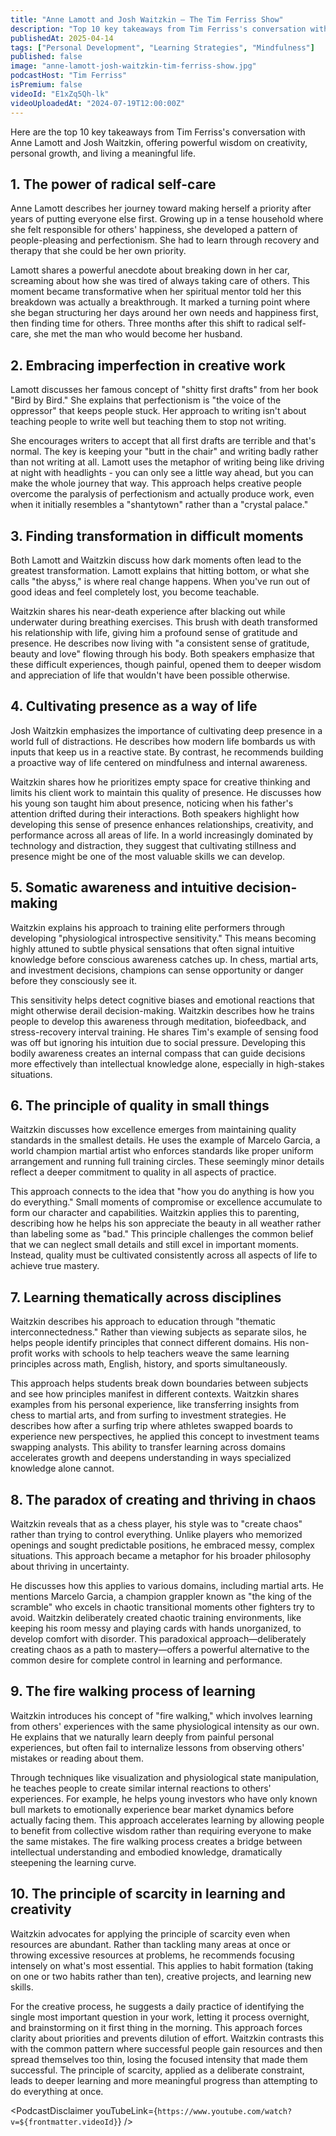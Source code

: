 ```yaml
---
title: "Anne Lamott and Josh Waitzkin — The Tim Ferriss Show"
description: "Top 10 key takeaways from Tim Ferriss's conversation with Anne Lamott and Josh Waitzkin, offering powerful wisdom on creativity, personal growth, and living a meaningful life."
publishedAt: 2025-04-14
tags: ["Personal Development", "Learning Strategies", "Mindfulness"]
published: false
image: "anne-lamott-josh-waitzkin-tim-ferriss-show.jpg"
podcastHost: "Tim Ferriss"
isPremium: false
videoId: "E1xZq5Qh-lk"
videoUploadedAt: "2024-07-19T12:00:00Z"
---
```



<PodcastSummaryPageLayout frontmatter={frontmatter}>

Here are the top 10 key takeaways from Tim Ferriss's conversation with Anne Lamott and Josh Waitzkin, offering powerful wisdom on creativity, personal growth, and living a meaningful life.

## 1. The power of radical self-care

Anne Lamott describes her journey toward making herself a priority after years of putting everyone else first. Growing up in a tense household where she felt responsible for others' happiness, she developed a pattern of people-pleasing and perfectionism. She had to learn through recovery and therapy that she could be her own priority.

Lamott shares a powerful anecdote about breaking down in her car, screaming about how she was tired of always taking care of others. This moment became transformative when her spiritual mentor told her this breakdown was actually a breakthrough. It marked a turning point where she began structuring her days around her own needs and happiness first, then finding time for others. Three months after this shift to radical self-care, she met the man who would become her husband.

## 2. Embracing imperfection in creative work

Lamott discusses her famous concept of "shitty first drafts" from her book "Bird by Bird." She explains that perfectionism is "the voice of the oppressor" that keeps people stuck. Her approach to writing isn't about teaching people to write well but teaching them to stop not writing.

She encourages writers to accept that all first drafts are terrible and that's normal. The key is keeping your "butt in the chair" and writing badly rather than not writing at all. Lamott uses the metaphor of writing being like driving at night with headlights - you can only see a little way ahead, but you can make the whole journey that way. This approach helps creative people overcome the paralysis of perfectionism and actually produce work, even when it initially resembles a "shantytown" rather than a "crystal palace."

## 3. Finding transformation in difficult moments

Both Lamott and Waitzkin discuss how dark moments often lead to the greatest transformation. Lamott explains that hitting bottom, or what she calls "the abyss," is where real change happens. When you've run out of good ideas and feel completely lost, you become teachable.

Waitzkin shares his near-death experience after blacking out while underwater during breathing exercises. This brush with death transformed his relationship with life, giving him a profound sense of gratitude and presence. He describes now living with "a consistent sense of gratitude, beauty and love" flowing through his body. Both speakers emphasize that these difficult experiences, though painful, opened them to deeper wisdom and appreciation of life that wouldn't have been possible otherwise.

## 4. Cultivating presence as a way of life

Josh Waitzkin emphasizes the importance of cultivating deep presence in a world full of distractions. He describes how modern life bombards us with inputs that keep us in a reactive state. By contrast, he recommends building a proactive way of life centered on mindfulness and internal awareness.

Waitzkin shares how he prioritizes empty space for creative thinking and limits his client work to maintain this quality of presence. He discusses how his young son taught him about presence, noticing when his father's attention drifted during their interactions. Both speakers highlight how developing this sense of presence enhances relationships, creativity, and performance across all areas of life. In a world increasingly dominated by technology and distraction, they suggest that cultivating stillness and presence might be one of the most valuable skills we can develop.

## 5. Somatic awareness and intuitive decision-making

Waitzkin explains his approach to training elite performers through developing "physiological introspective sensitivity." This means becoming highly attuned to subtle physical sensations that often signal intuitive knowledge before conscious awareness catches up. In chess, martial arts, and investment decisions, champions can sense opportunity or danger before they consciously see it.

This sensitivity helps detect cognitive biases and emotional reactions that might otherwise derail decision-making. Waitzkin describes how he trains people to develop this awareness through meditation, biofeedback, and stress-recovery interval training. He shares Tim's example of sensing food was off but ignoring his intuition due to social pressure. Developing this bodily awareness creates an internal compass that can guide decisions more effectively than intellectual knowledge alone, especially in high-stakes situations.

## 6. The principle of quality in small things

Waitzkin discusses how excellence emerges from maintaining quality standards in the smallest details. He uses the example of Marcelo Garcia, a world champion martial artist who enforces standards like proper uniform arrangement and running full training circles. These seemingly minor details reflect a deeper commitment to quality in all aspects of practice.

This approach connects to the idea that "how you do anything is how you do everything." Small moments of compromise or excellence accumulate to form our character and capabilities. Waitzkin applies this to parenting, describing how he helps his son appreciate the beauty in all weather rather than labeling some as "bad." This principle challenges the common belief that we can neglect small details and still excel in important moments. Instead, quality must be cultivated consistently across all aspects of life to achieve true mastery.

## 7. Learning thematically across disciplines

Waitzkin describes his approach to education through "thematic interconnectedness." Rather than viewing subjects as separate silos, he helps people identify principles that connect different domains. His non-profit works with schools to help teachers weave the same learning principles across math, English, history, and sports simultaneously.

This approach helps students break down boundaries between subjects and see how principles manifest in different contexts. Waitzkin shares examples from his personal experience, like transferring insights from chess to martial arts, and from surfing to investment strategies. He describes how after a surfing trip where athletes swapped boards to experience new perspectives, he applied this concept to investment teams swapping analysts. This ability to transfer learning across domains accelerates growth and deepens understanding in ways specialized knowledge alone cannot.

## 8. The paradox of creating and thriving in chaos

Waitzkin reveals that as a chess player, his style was to "create chaos" rather than trying to control everything. Unlike players who memorized openings and sought predictable positions, he embraced messy, complex situations. This approach became a metaphor for his broader philosophy about thriving in uncertainty.

He discusses how this applies to various domains, including martial arts. He mentions Marcelo Garcia, a champion grappler known as "the king of the scramble" who excels in chaotic transitional moments other fighters try to avoid. Waitzkin deliberately created chaotic training environments, like keeping his room messy and playing cards with hands unorganized, to develop comfort with disorder. This paradoxical approach—deliberately creating chaos as a path to mastery—offers a powerful alternative to the common desire for complete control in learning and performance.

## 9. The fire walking process of learning

Waitzkin introduces his concept of "fire walking," which involves learning from others' experiences with the same physiological intensity as our own. He explains that we naturally learn deeply from painful personal experiences, but often fail to internalize lessons from observing others' mistakes or reading about them.

Through techniques like visualization and physiological state manipulation, he teaches people to create similar internal reactions to others' experiences. For example, he helps young investors who have only known bull markets to emotionally experience bear market dynamics before actually facing them. This approach accelerates learning by allowing people to benefit from collective wisdom rather than requiring everyone to make the same mistakes. The fire walking process creates a bridge between intellectual understanding and embodied knowledge, dramatically steepening the learning curve.

## 10. The principle of scarcity in learning and creativity

Waitzkin advocates for applying the principle of scarcity even when resources are abundant. Rather than tackling many areas at once or throwing excessive resources at problems, he recommends focusing intensely on what's most essential. This applies to habit formation (taking on one or two habits rather than ten), creative projects, and learning new skills.

For the creative process, he suggests a daily practice of identifying the single most important question in your work, letting it process overnight, and brainstorming on it first thing in the morning. This approach forces clarity about priorities and prevents dilution of effort. Waitzkin contrasts this with the common pattern where successful people gain resources and then spread themselves too thin, losing the focused intensity that made them successful. The principle of scarcity, applied as a deliberate constraint, leads to deeper learning and more meaningful progress than attempting to do everything at once.

<PodcastDisclaimer
  youTubeLink={`https://www.youtube.com/watch?v=${frontmatter.videoId}`}
/>

</PodcastSummaryPageLayout>
